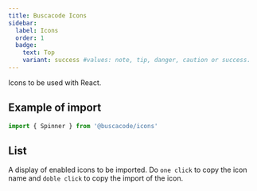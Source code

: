 ```yaml
---
title: Buscacode Icons
sidebar:
  label: Icons
  order: 1
  badge:
    text: Top
    variant: success #values: note, tip, danger, caution or success.
---
```



Icons to be used with React.

## Example of import

```ts
import { Spinner } from '@buscacode/icons'
```

## List

A display of enabled icons to be imported. Do `one click` to copy the icon name and `doble click` to copy the import of the icon.

<ShowArea>
  <div className="w-full px-4 py-8">
    <IconsSection client:load />
  </div>
</ShowArea>

